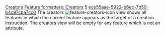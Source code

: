 [[Property:title|Creators]]
[[Property:link_title|Feature formatters: Creators]]
[[Property:weight|5]]
[[Property:uuid|ece55aae-5922-b6ec-7b50-b4c97cba7cc0]]
The creators [[Image:feature-creators-icon]] view shows all features in which the current feature appears as the target of a creation instruction. The creators view will be empty for any feature which is not an attribute. 

